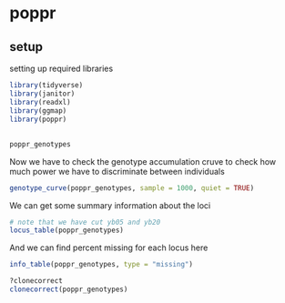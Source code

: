 # poppr

## setup
setting up required libraries
```r
library(tidyverse)
library(janitor)
library(readxl)
library(ggmap)
library(poppr)
```

##
```r
poppr_genotypes
```

Now we have to check the genotype accumulation cruve to check how much power we have to discriminate between individuals
```r
genotype_curve(poppr_genotypes, sample = 1000, quiet = TRUE)
```
We can get some summary information about the loci
```r
# note that we have cut yb05 and yb20
locus_table(poppr_genotypes)
```

And we can find percent missing for each locus here
```r
info_table(poppr_genotypes, type = "missing")
```



```r
?clonecorrect
clonecorrect(poppr_genotypes)
```



